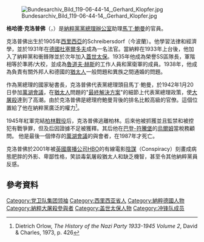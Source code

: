 [[Image:Bundesarchiv_Bild_119-06-44-14,_Gerhard_Klopfer.jpg|thumb]]

'''格哈德·克洛普佛'''（{{lang-en|Gerhard Klopfer}}，{{bd|1905年|2月18日|1987年|1月29日|}}）是[[納粹黨|納粹黨]][[黨總理辦公室|黨總理辦公室]]助理[[馬丁·鮑曼|馬丁·鮑曼]]的官員。

克洛普佛出生於1905年[[西里西亞|西里西亞]]的Schreibersdorf（今波蘭）。他學習法律和經濟學，並於1931年在[[德國|德國]][[杜塞爾多夫|杜塞爾多夫]]成為一名法官。當納粹在1933年上台後，他加入了納粹黨和衝鋒隊並於次年加入[[蓋世太保|蓋世太保]]。1935年他成為榮譽SS區隊長，軍階相等於準將/大校，並成為[[魯道夫·赫斯|魯道夫·赫斯]]的工作人員和黨衛軍的成員。1938年，他成為負責有關外邦人和德國的[[猶太人|猶太人]]一般問題和異族之間通婚的問題。

作為黨總理的國家秘書長，克洛普佛代表黨總理頭目馬丁·鮑曼，於1942年1月20日參加[[萬湖會議|萬湖會議]]，在[[猶太人|猶太人]]問題的"[[最終解決方案|最終解決方案]]"的細節上代表黨總理政策，使[[猶太人大屠殺|大屠殺]]達到了高潮。由於克洛普佛是總理府鮑曼背後的排名比較高級的官僚。這個位置給了他在納粹黨廣泛的權力<ref>Dietrich Orlow, ''The History of the Nazi Party 1933-1945 Volume 2'', David & Charles, 1973, p. 426</ref>。

1945年紅軍完結[[柏林戰役|柏林戰役]]后，克洛普佛逃離柏林。后來他被抓獲並且監禁和被控犯有戰爭罪，但及后因證據不足被獲釋。其后他在[[巴登-符騰堡|巴登-符騰堡]]的[[烏爾姆|烏爾姆]]當稅務顧問。 他是最後一個倖存的[[萬湖會議|萬湖會議]]的與會者，在1987年才死亡。

克洛普佛於2001年被[[英國廣播公司|英國廣播公司]]HBO的有線電影[[陰謀_(電影)|陰謀]]（Conspiracy）刻畫成病態肥胖的外影、卑鄙性格，笑談毒氣屠殺猶太人和缺乏機智，甚至令其他納粹黨員反感。

==參考資料==
{{Reflist}}
{{commonscat|Gerhard Klopfer}}

{{Authority control}}
{{DEFAULTSORT:klopfer}}
[[Category:党卫队集团领袖|Category:党卫队集团领袖]]
[[Category:西里西亚省人|Category:西里西亚省人]]
[[Category:納粹德國人物|Category:納粹德國人物]]
[[Category:納粹大屠殺參與者|Category:納粹大屠殺參與者]]
[[Category:盖世太保人物|Category:盖世太保人物]]
[[Category:冲锋队成员|Category:冲锋队成员]]